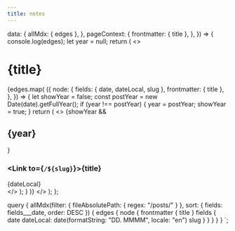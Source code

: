 ```yaml
---
title: notes
---
```



  data: {
    allMdx: { edges },
  },
  pageContext: {
    frontmatter: { title },
  },
}) => {
  console.log(edges);
  let year = null;
  return (
    <>
      <Meta title={title} />
      <h1>{title}</h1>
      <Content>
        {edges.map(
          ({
            node: {
              fields: { date, dateLocal, slug },
              frontmatter: { title },
            },
          }) => {
            let showYear = false;
            const postYear = new Date(date).getFullYear();
            if (year !== postYear) {
              year = postYear;
              showYear = true;
            }
            return (
              <>
                {showYear && <h2 key={year}>{year}</h2>}
                <article className="note" key={title}>
                  <h3 className="note__header">
                    <Link to={`/${slug}`}>{title}</Link>
                  </h3>
                  <time dateTime={date} title={date} className="post__meta">
                    {dateLocal}
                  </time>
                </article>
              </>
            );
          }
        )}
      </Content>
    </>
  );
};

  query {
    allMdx(filter: { fileAbsolutePath: { regex: "/posts/" } }, sort: { fields: fields___date, order: DESC }) {
      edges {
        node {
          frontmatter {
            title
          }
          fields {
            date
            dateLocal: date(formatString: "DD. MMMM", locale: "en")
            slug
          }
        }
      }
    }
  }
`;
